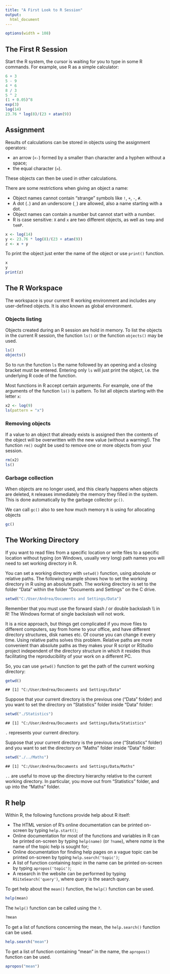 ```yaml
---
title: "A First Look to R Session"
output:
  html_document
---
```


```r
options(width = 108)
```


## The First R Session

Start the R system, the cursor is waiting for you to type in some R commands. For example, use R as a simple calculator:

```r
6 + 3
5 - 9
4 * 6
8 / 3
5 ^ 2
(1 + 0.05)^8
exp(3)
log(14)
23.76 * log(8)/(23 + atan(9))
```


## Assignment

Results of calculations can be stored in objects using the assignment operators:
  
 - an arrow (`<-`) formed by a smaller than character and a hyphen without a space;
 - the equal character (`=`).

These objects can then be used in other calculations. 

There are some restrictions when giving an object a name:
  
 - Object names cannot contain "strange" symbols like `!`, `+`, `-`, `#`.
 - A dot (`.`) and an underscore (`_`) are allowed, also a name starting with a dot.
 - Object names can contain a number but cannot start with a number.
 - R is case sensitive: `X` and `x` are two different objects, as well as `temp` and `temP`.

```r
x <- log(14)
y <- 23.76 * log(8)/(23 + atan(9))
z <- x + y
```
To print the object just enter the name of the object or use `print()` function. 

```r
x
y
print(z)
```

## The R Workspace

The workspace is your current R working environment and includes any user-defined objects. It is also known as global environment.

### Objects listing

Objects created during an R session are hold in memory. To list the objects in the current R session, the function `ls()` or the function `objects()` may be used.

```r
ls()
objects()
```

So to run the function `ls` the name followed by an opening and a closing bracket must be entered. Entering only `ls` will just print the object, i.e. the underlying R code of the function.

Most functions in R accept certain arguments. For example, one of the arguments of the function `ls()` is pattern. To list all objects starting with the letter `x`:
  
```r
x2 <- log(9)
ls(pattern = "x")
```

### Removing objects

If a value to an object that already exists is assigned then the contents of the object will be overwritten with the new value (without a warning!). The function `rm()` ought be used to remove one or more objects from your session.

```r
rm(x2)
ls()
```

### Garbage collection

When objects are no longer used, and this clearly happens when objects are deleted, `R` releases immediately the memory they filled in the system. This is done automatically by the garbage collector `gc()`.

We can call `gc()` also to see how much memory `R` is using for allocating objects

```r
gc()
```

## The Working Directory

If you want to read files from a specific location or write files to a specific location without typing (on Windows, usually very long) path names you will need to set working directory in R. 

You can set a working directory with `setwd()` function, using absolute or relative paths.
The following example shows how to set the working directory in R using an absolute path. The working directory is set to the folder "Data" within the folder "Documents and Settings" on the C drive.

```r
setwd("C:/User/Andrea/Documents and Settings/Data")
```

Remember that you must use the forward slash / or double backslash \\\\ in R! The Windows format of single backslash will not work.

It is a nice approach, but things get complicated if you move files to different computers, say from home to your office, and have different directory structures, disk names etc. Of course you can change it every time. 
Using relative paths solves this problem. Relative paths are more convenient than absolute paths as they makes your R script or RStudio project independent of the directory structure in which it resides thus facilitating the reproducibility of your work on a different PC.

So, you can use `getwd()` function to get the path of the current working directory:

```r
getwd()
```

```
## [1] "C:/User/Andrea/Documents and Settings/Data"
```
Suppose that your current directory is the previous one ("Data" folder) and you want to set the directory on "Statistics" folder inside "Data" folder: 

```r
setwd("./Statistics")
```

```
## [1] "C:/User/Andrea/Documents and Settings/Data/Statistics"
```

`.` represents your current directory. 

Suppose that your current directory is the previous one ("Statistics" folder) and you want to set the directory on "Maths" folder inside "Data" folder:

```r
setwd("./../Maths")
```

```
## [1] "C:/User/Andrea/Documents and Settings/Data/Maths"
```

`..` are useful to move up the directory hierarchy relative to the current working directory. In particular, you move out from "Statistics" folder, and up into the "Maths" folder. 


## R help

Within R, the following functions provide help about R itself:

 - The HTML version of R's online documentation can be printed on-screen by typing `help.start()`;
 - Online documentation for most of the functions and variables in R can be printed on-screen by typing `help(name)` (or `?name`), where _name_ is the name of the topic help is sought for;
 - Online documentation for finding help pages on a vague topic can be printed on-screen by typing `help.search('topic')`;
 - A list of function containing _topic_ in the name can be printed on-screen by typing `apropos('topic')`;
 - A research in the website can be performed by typing `RSiteSearch('query')`, where _query_ is the search query.

To get help about the `mean()` function, the `help()` function can be used.

```r
help(mean)
```

The `help()` function can be called using the `?`.
```r
?mean
```
To get a list of functions concerning the mean, the `help.search()` function can be used.

```r
help.search("mean")
```

To get a list of function containing "mean" in the name, the `apropos()` function can be used.

```r
apropos("mean")
```

